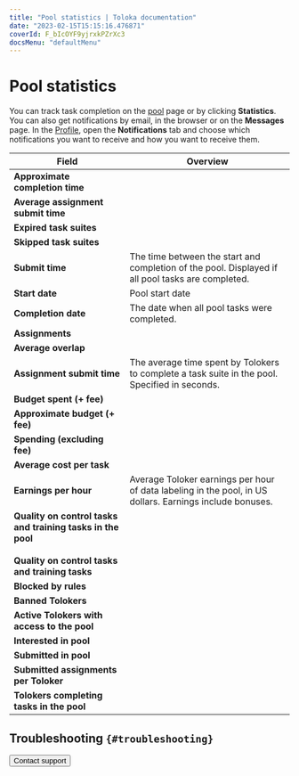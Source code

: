 ```yaml
---
title: "Pool statistics | Toloka documentation"
date: "2023-02-15T15:15:16.476871"
coverId: F_bIcOYF9yjrxkPZrXc3
docsMenu: "defaultMenu"
---
```



# Pool statistics

You can track task completion on the [pool](/docs/glossary#pool) page or by clicking **Statistics**. You can also get notifications by email, in the browser or on the **Messages** page. In the [Profile](https://platform.toloka.ai/requester/profile), open the **Notifications** tab and choose which notifications you want to receive and how you want to receive them.

**Field** | **Overview**
----- | -----
**Approximate completion time** | <PoolStatisticPoolTable1/>
**Average assignment submit time** | <PoolStatisticPoolTable2/>
**Expired task suites** | <PoolStatisticPoolTable3/>
**Skipped task suites** | <PoolStatisticPoolTable4/>
**Submit time** | The time between the start and completion of the pool. Displayed if all pool tasks are completed.
**Start date** | Pool start date
**Completion date** | The date when all pool tasks were completed.
**Assignments** | <PoolStatisticPoolTable5/>
**Average overlap** | <PoolStatisticPoolTable6/>
**Assignment submit time** | The average time spent by Tolokers to complete a task suite in the pool. Specified in seconds.
**Budget spent (+ fee)** | <PoolStatisticPoolTable7/>
**Approximate budget (+ fee)** | <PoolStatisticPoolTable8/>
**Spending (excluding fee)** | <PoolStatisticPoolTable9/>
**Average cost per task** | <PoolStatisticPoolTable10/>
**Earnings per hour** | Average Toloker earnings per hour of data labeling in the pool, in US dollars. Earnings include bonuses.
**Quality on control tasks and training tasks in the pool**<br/><br/>**Quality on control tasks and training tasks** | <PoolStatisticPoolTable11/>
**Blocked by rules** | <PoolStatisticPoolTable12/>
**Banned Tolokers** | <PoolStatisticPoolTable13/>
**Active Tolokers with access to the pool** | <PoolStatisticPoolTable14/>
**Interested in pool** | <PoolStatisticPoolTable15/>
**Submitted in pool** | <PoolStatisticPoolTable16/>
**Submitted assignments per Toloker** | <PoolStatisticPoolTable17/>
**Tolokers completing tasks in the pool** | <PoolStatisticPoolTable18/>

## Troubleshooting `{#troubleshooting}`

<TroubleshootingSpeedDropped/>

<FaqLabelingSpeed/>

<FaqSpeedUpCompletion/>

<TroubleshootingMaxNumber/>

<Button themeColor="light" view="default" size="l" type="link" url="/docs/guide/troubleshooting/support?form-source=guide-pool-statistic-pool">Contact support</Button>
